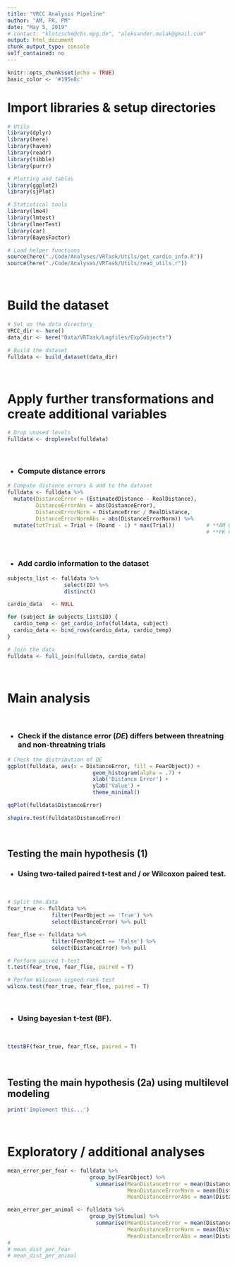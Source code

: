 ```yaml
---
title: "VRCC Analysis Pipeline"
author: "AM, FK, PM"
date: "May 5, 2019"
# contact: "klotzsche@cbs.mpg.de", "aleksander.molak@gmail.com"
output: html_document
chunk_output_type: console
self_contained: no
---
```


```r
knitr::opts_chunk$set(echo = TRUE)
basic_color <- '#195e8c'
```

# Import libraries & setup directories

```r
# Utils
library(dplyr)
library(here)
library(haven)
library(readr)
library(tibble)
library(purrr)

# Plotting and tables
library(ggplot2)
library(sjPlot)

# Statistical tools
library(lme4)
library(lmtest)
library(lmerTest)
library(car)
library(BayesFactor)

# Load helper functions
source(here("./Code/Analyses/VRTask/Utils/get_cardio_info.R"))
source(here("./Code/Analyses/VRTask/Utils/read_utils.r"))

```

<br>

# Build the dataset

```r
# Set up the data directory
VRCC_dir <- here()
data_dir <- here("Data/VRTask/Logfiles/ExpSubjects")

# Build the dataset
fulldata <- build_dataset(data_dir)

```

<br>

# Apply further transformations and create additional variables

```r
# Drop unused levels
fulldata <- droplevels(fulldata)

```

<br>

* ### Compute distance errors

```r
# Compute distance errors & add to the dataset
fulldata <- fulldata %>% 
  mutate(DistanceError = (EstimatedDistance - RealDistance),
         DistanceErrorAbs = abs(DistanceError),
         DistanceErrorNorm = DistanceError / RealDistance,
         DistanceErrorNormAbs = abs(DistanceErrorNorm)) %>% 
  mutate(totTrial = Trial + (Round - 1) * max(Trial))          # **AM 05-05-19**: What's that?
                                                               # **FK 07-07-19**: Labels the trials with sequential numbers over the whole experiment (1-720)   


```

<br>

* ### Add cardio information to the dataset

```r
subjects_list <- fulldata %>%
                  select(ID) %>%
                  distinct()

cardio_data   <- NULL

for (subject in subjects_list$ID) {                               
  cardio_temp <- get_cardio_info(fulldata, subject)
  cardio_data <- bind_rows(cardio_data, cardio_temp)
}

# Join the data
fulldata <- full_join(fulldata, cardio_data)                 

```

<br>

# Main analysis

<br>

* ### Check if the distance error ($DE$) differs between threatning and non-threatning trials

```r
# Check the distribution of DE
ggplot(fulldata, aes(x = DistanceError, fill = FearObject)) + 
                           geom_histogram(alpha = .7) + 
                           xlab('Distance Error') + 
                           ylab('Value') + 
                           theme_minimal()

qqPlot(fulldata$DistanceError)

shapiro.test(fulldata$DistanceError)

```

<br>

## Testing the main hypothesis (1)

* ### Using two-tailed paired t-test and / or Wilcoxon paired test.

<br>

```r
# Split the data
fear_true <- fulldata %>% 
              filter(FearObject == 'True') %>%
              select(DistanceError) %>% pull

fear_flse <- fulldata %>% 
              filter(FearObject == 'False') %>%
              select(DistanceError) %>% pull

# Perform paired t-test
t.test(fear_true, fear_flse, paired = T)

# Perfom Wilcoxon signed-rank test
wilcox.test(fear_true, fear_flse, paired = T)

```

<br>

* ### Using bayesian t-test (BF).

<br>

```r
ttestBF(fear_true, fear_flse, paired = T)
```

<br>

## Testing the main hypothesis (2a) using multilevel modeling

```r
print('Implement this...')

```

<br>

# Exploratory / additional analyses

```r

mean_error_per_fear <- fulldata %>%
                          group_by(FearObject) %>%
                            summarise(MeanDistanceError = mean(DistanceError, na.rm=T),
                                      MeanDistanceErrorNorm = mean(DistanceErrorNorm, na.rm=T),
                                      MeanDistanceErrorAbs = mean(DistanceErrorAbs, na.rm=T))

mean_error_per_animal <- fulldata %>%
                          group_by(Stimulus) %>%
                            summarise(MeanDistanceError = mean(DistanceError, na.rm=T),
                                      MeanDistanceErrorNorm = mean(DistanceErrorNorm, na.rm=T),
                                      MeanDistanceErrorAbs = mean(DistanceErrorAbs, na.rm=T))
# 
# mean_dist_per_fear
# mean_dist_per_animal
      
```

